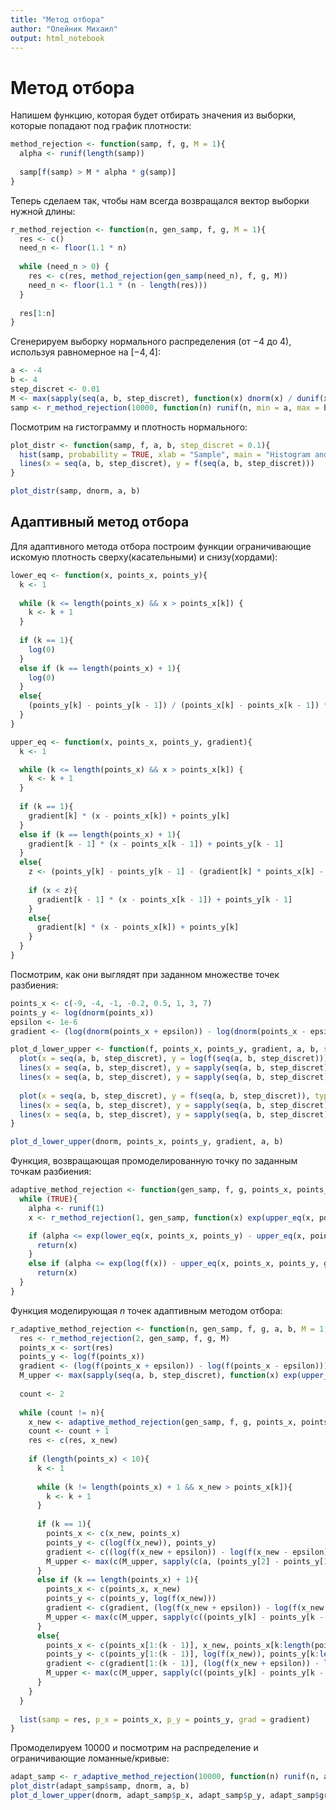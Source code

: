 ```yaml
---
title: "Метод отбора"
author: "Олейник Михаил"
output: html_notebook
---
```


# Метод отбора

Напишем функцию, которая будет отбирать значения из выборки, которые попадают под график плотности:

```r
method_rejection <- function(samp, f, g, M = 1){
  alpha <- runif(length(samp))
  
  samp[f(samp) > M * alpha * g(samp)]
}
```

Теперь сделаем так, чтобы нам всегда возвращался вектор выборки нужной длины:

```r
r_method_rejection <- function(n, gen_samp, f, g, M = 1){
  res <- c()
  need_n <- floor(1.1 * n)
  
  while (need_n > 0) {
    res <- c(res, method_rejection(gen_samp(need_n), f, g, M))
    need_n <- floor(1.1 * (n - length(res)))
  }
  
  res[1:n]
}
```

Сгенерируем выборку нормального распределения (от $-4$ до $4$), используя равномерное на $[-4, 4]$:
 
```r
a <- -4
b <- 4
step_discret <- 0.01
M <- max(sapply(seq(a, b, step_discret), function(x) dnorm(x) / dunif(x, min = a, max = b)))
samp <- r_method_rejection(10000, function(n) runif(n, min = a, max = b), dnorm, function(x) dunif(x, min = a, max = b), M)
```

Посмотрим на гистограмму и плотность нормального:

```r
plot_distr <- function(samp, f, a, b, step_discret = 0.1){
  hist(samp, probability = TRUE, xlab = "Sample", main = "Histogram and density")
  lines(x = seq(a, b, step_discret), y = f(seq(a, b, step_discret)))
}

plot_distr(samp, dnorm, a, b)
```

## Адаптивный метод отбора

Для адаптивного метода отбора построим функции ограничивающие искомую плотность сверху(касательными) и снизу(хордами):

```r
lower_eq <- function(x, points_x, points_y){
  k <- 1
  
  while (k <= length(points_x) && x > points_x[k]) {
    k <- k + 1 
  }
  
  if (k == 1){
    log(0)
  }
  else if (k == length(points_x) + 1){
    log(0)
  }
  else{
    (points_y[k] - points_y[k - 1]) / (points_x[k] - points_x[k - 1]) * (x - points_x[k]) + points_y[k]
  }
}

upper_eq <- function(x, points_x, points_y, gradient){
  k <- 1

  while (k <= length(points_x) && x > points_x[k]) {
    k <- k + 1 
  }
  
  if (k == 1){
    gradient[k] * (x - points_x[k]) + points_y[k]
  }
  else if (k == length(points_x) + 1){
    gradient[k - 1] * (x - points_x[k - 1]) + points_y[k - 1]
  }
  else{
    z <- (points_y[k] - points_y[k - 1] - (gradient[k] * points_x[k] - gradient[k - 1] * points_x[k - 1])) / (gradient[k - 1] - gradient[k])
    
    if (x < z){
      gradient[k - 1] * (x - points_x[k - 1]) + points_y[k - 1]
    }
    else{
      gradient[k] * (x - points_x[k]) + points_y[k]
    }
  }
}
```

Посмотрим, как они выглядят при заданном множестве точек разбиения:

```r
points_x <- c(-9, -4, -1, -0.2, 0.5, 1, 3, 7)
points_y <- log(dnorm(points_x))
epsilon <- 1e-6
gradient <- (log(dnorm(points_x + epsilon)) - log(dnorm(points_x - epsilon))) / (2 * epsilon)

plot_d_lower_upper <- function(f, points_x, points_y, gradient, a, b, step_discret = 0.1){
  plot(x = seq(a, b, step_discret), y = log(f(seq(a, b, step_discret))), type = "l", xlab = "", ylab = "")
  lines(x = seq(a, b, step_discret), y = sapply(seq(a, b, step_discret), function(x) lower_eq(x, points_x, points_y)), type = "l", col = "red")
  lines(x = seq(a, b, step_discret), y = sapply(seq(a, b, step_discret), function(x) upper_eq(x, points_x, points_y, gradient)), type = "l", col = "blue")
  
  plot(x = seq(a, b, step_discret), y = f(seq(a, b, step_discret)), type = "l", xlab = "", ylab = "")
  lines(x = seq(a, b, step_discret), y = sapply(seq(a, b, step_discret), function(x) exp(lower_eq(x, points_x, points_y))), type = "l", col = "red")
  lines(x = seq(a, b, step_discret), y = sapply(seq(a, b, step_discret), function(x) exp(upper_eq(x, points_x, points_y, gradient))), type = "l", col = "blue")
}

plot_d_lower_upper(dnorm, points_x, points_y, gradient, a, b)
```

Функция, возвращающая промоделированную точку по заданным точкам разбиения:

```r
adaptive_method_rejection <- function(gen_samp, f, g, points_x, points_y, gradient, M_upper = 1){
  while (TRUE){
    alpha <- runif(1)
    x <- r_method_rejection(1, gen_samp, function(x) exp(upper_eq(x, points_x, points_y, gradient)), g, M_upper)

    if (alpha <= exp(lower_eq(x, points_x, points_y) - upper_eq(x, points_x, points_y, gradient))){
      return(x)
    }
    else if (alpha <= exp(log(f(x)) - upper_eq(x, points_x, points_y, gradient)))
      return(x)
  }
}
```

Функция моделирующая $n$ точек адаптивным методом отбора:

```r
r_adaptive_method_rejection <- function(n, gen_samp, f, g, a, b, M = 1, max_points = 10, epsilon = 1e-6, step_discret = 1e-2){
  res <- r_method_rejection(2, gen_samp, f, g, M)
  points_x <- sort(res)
  points_y <- log(f(points_x))
  gradient <- (log(f(points_x + epsilon)) - log(f(points_x - epsilon))) / (2 * epsilon)
  M_upper <- max(sapply(seq(a, b, step_discret), function(x) exp(upper_eq(x, points_x, points_y, gradient)) / g(x)))
  
  count <- 2
  
  while (count != n){
    x_new <- adaptive_method_rejection(gen_samp, f, g, points_x, points_y, gradient, M_upper)
    count <- count + 1
    res <- c(res, x_new)
    
    if (length(points_x) < 10){
      k <- 1
  
      while (k != length(points_x) + 1 && x_new > points_x[k]){
        k <- k + 1
      }
      
      if (k == 1){
        points_x <- c(x_new, points_x)
        points_y <- c(log(f(x_new)), points_y)
        gradient <- c((log(f(x_new + epsilon)) - log(f(x_new - epsilon))) / (2 * epsilon), gradient)
        M_upper <- max(c(M_upper, sapply(c(a, (points_y[2] - points_y[1] - (gradient[2] * points_x[2] - gradient[1] * points_x[1])) / (gradient[1] - gradient[2])), function(x) exp(upper_eq(x, points_x, points_y, gradient)) / g(x))))
      }
      else if (k == length(points_x) + 1){
        points_x <- c(points_x, x_new)
        points_y <- c(points_y, log(f(x_new)))
        gradient <- c(gradient, (log(f(x_new + epsilon)) - log(f(x_new - epsilon))) / (2 * epsilon))
        M_upper <- max(c(M_upper, sapply(c((points_y[k] - points_y[k - 1] - (gradient[k] * points_x[k] - gradient[k - 1] * points_x[k - 1])) / (gradient[k - 1] - gradient[k]), b), function(x) exp(upper_eq(x, points_x, points_y, gradient)) / g(x))))
      }
      else{
        points_x <- c(points_x[1:(k - 1)], x_new, points_x[k:length(points_x)])
        points_y <- c(points_y[1:(k - 1)], log(f(x_new)), points_y[k:length(points_y)])
        gradient <- c(gradient[1:(k - 1)], (log(f(x_new + epsilon)) - log(f(x_new - epsilon))) / (2 * epsilon), gradient[k:length(gradient)])
        M_upper <- max(c(M_upper, sapply(c((points_y[k] - points_y[k - 1] - (gradient[k] * points_x[k] - gradient[k - 1] * points_x[k - 1])) / (gradient[k - 1] - gradient[k]), (points_y[k + 1] - points_y[k] - (gradient[k + 1] * points_x[k + 1] - gradient[k] * points_x[k])) / (gradient[k] - gradient[k + 1])), function(x) exp(upper_eq(x, points_x, points_y, gradient)) / g(x))))
      }
    }
  }
  
  list(samp = res, p_x = points_x, p_y = points_y, grad = gradient)
}
```

Промоделируем $10000$ и посмотрим на распределение и ограничивающие ломанные/кривые:

```r
adapt_samp <- r_adaptive_method_rejection(10000, function(n) runif(n, a, b), dnorm, function(x) dunif(x, min = a, max = b), a, b, M)
plot_distr(adapt_samp$samp, dnorm, a, b)
plot_d_lower_upper(dnorm, adapt_samp$p_x, adapt_samp$p_y, adapt_samp$grad, a, b)
```

